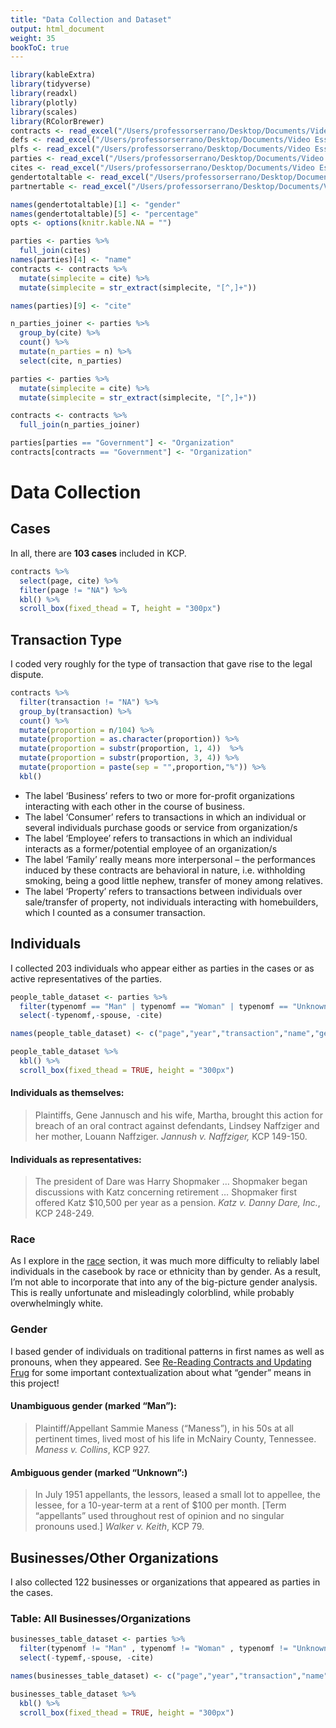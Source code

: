 ```yaml
---
title: "Data Collection and Dataset"
output: html_document
weight: 35
bookToC: true
---
```



```r
library(kableExtra)
library(tidyverse) 
library(readxl)
library(plotly)
library(scales)
library(RColorBrewer)
contracts <- read_excel("/Users/professorserrano/Desktop/Documents/Video Essays/Law/contracts_gender_r_2.xlsx")
defs <- read_excel("/Users/professorserrano/Desktop/Documents/Video Essays/Law/defs_r.xlsx")
plfs <- read_excel("/Users/professorserrano/Desktop/Documents/Video Essays/Law/plfs_r.xlsx")
parties <- read_excel("/Users/professorserrano/Desktop/Documents/Video Essays/Law/parties_r.xlsx")
cites <- read_excel("/Users/professorserrano/Desktop/Documents/Video Essays/Law/cites_for_contracts.xlsx")
gendertotaltable <- read_excel("/Users/professorserrano/Desktop/Documents/Video Essays/Law/gendertotaltable.xlsx")
partnertable <- read_excel("/Users/professorserrano/Desktop/Documents/Video Essays/Law/partner_table.xlsx")

names(gendertotaltable)[1] <- "gender"
names(gendertotaltable)[5] <- "percentage"
opts <- options(knitr.kable.NA = "")

parties <- parties %>%
  full_join(cites)
names(parties)[4] <- "name"
contracts <- contracts %>%
  mutate(simplecite = cite) %>%
  mutate(simplecite = str_extract(simplecite, "[^,]+"))

names(parties)[9] <- "cite"

n_parties_joiner <- parties %>%
  group_by(cite) %>%
  count() %>%
  mutate(n_parties = n) %>%
  select(cite, n_parties)

parties <- parties %>%
  mutate(simplecite = cite) %>%
  mutate(simplecite = str_extract(simplecite, "[^,]+"))

contracts <- contracts %>%
  full_join(n_parties_joiner)

parties[parties == "Government"] <- "Organization"
contracts[contracts == "Government"] <- "Organization"
```

# Data Collection

## Cases
In all, there are **103 cases** included in KCP. 

```r
contracts %>%
  select(page, cite) %>%
  filter(page != "NA") %>%
  kbl() %>%
  scroll_box(fixed_thead = T, height = "300px") 
```

## Transaction Type 

I coded very roughly for the type of transaction that gave rise to the legal dispute.

```r
contracts %>%
  filter(transaction != "NA") %>%
  group_by(transaction) %>%
  count() %>%
  mutate(proportion = n/104) %>%
  mutate(proportion = as.character(proportion)) %>%
  mutate(proportion = substr(proportion, 1, 4))  %>%
  mutate(proportion = substr(proportion, 3, 4)) %>%
  mutate(proportion = paste(sep = "",proportion,"%")) %>%
  kbl()
```


+ The label ‘Business’ refers to two or more for-profit organizations interacting with each other in the course of business.
+ The label ‘Consumer’ refers to transactions in which an individual or several individuals purchase goods or service from organization/s
+ The label ‘Employee’ refers to transactions in which an individual interacts as a former/potential employee of an organization/s
+ The label ‘Family’ really means more interpersonal – the performances induced by these contracts are behavioral in nature, i.e. withholding smoking, being a good little nephew, transfer of money among relatives.
+ The label ‘Property’ refers to transactions between individuals over sale/transfer of property, not individuals interacting with homebuilders, which I counted as a consumer transaction. 


## Individuals
I collected 203 individuals who appear either as parties in the cases or as active representatives of the parties. 

```r

people_table_dataset <- parties %>%
  filter(typenomf == "Man" | typenomf == "Woman" | typenomf == "Unknown") %>%
  select(-typenomf,-spouse, -cite)

names(people_table_dataset) <- c("page","year","transaction","name","gender","side","simple_citation")

people_table_dataset %>%
  kbl() %>%
  scroll_box(fixed_thead = TRUE, height = "300px") 
```


#### Individuals as themselves:
> Plaintiffs, Gene Jannusch and his wife, Martha, brought this action for breach of an oral contract against defendants, Lindsey Naffziger and her mother, Louann Naffziger. *Jannush v. Naffziger,* KCP 149-150.

#### Individuals as representatives:
> The president of Dare was Harry Shopmaker ... Shopmaker began discussions with Katz concerning retirement ... Shopmaker first offered Katz $10,500 per year as a pension. *Katz v. Danny Dare, Inc.*, KCP 248-249.

### Race

As I explore in the [race](/docs/race) section, it was much more difficulty to reliably label individuals in the casebook by race or ethnicity than by gender. As a result, I'm not able to incorporate that into any of the big-picture gender analysis. This is really unfortunate and misleadingly colorblind, while probably overwhelmingly white. 

### Gender 
I based gender of individuals on traditional patterns in first names as well as pronouns, when they appeared. See [Re-Reading Contracts and Updating Frug](/docs/rereading) for some important contextualization about what "gender" means in this project!

#### Unambiguous gender (marked "Man"): 
> Plaintiff/Appellant Sammie Maness ("Maness"), in his 50s at all pertinent times, lived most of his life in McNairy County, Tennessee. *Maness v. Collins*, KCP 927.

#### Ambiguous gender (marked "Unknown":)
> In July 1951 appellants, the lessors, leased a small lot to appellee, the lessee, for a 10-year-term at a rent of $100 per month. [Term "appellants" used throughout rest of opinion and no singular pronouns used.] *Walker v. Keith*, KCP 79.


## Businesses/Other Organizations
I also collected 122 businesses or organizations that appeared as parties in the cases. 


### Table: All Businesses/Organizations
```r

businesses_table_dataset <- parties %>%
  filter(typenomf != "Man" , typenomf != "Woman" , typenomf != "Unknown") %>%
  select(-typemf,-spouse, -cite)

names(businesses_table_dataset) <- c("page","year","transaction","name","type","side","simple_citation")

businesses_table_dataset %>%
  kbl() %>%
  scroll_box(fixed_thead = TRUE, height = "300px") 
```
